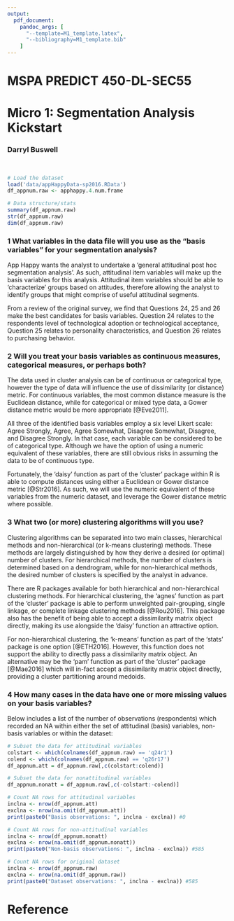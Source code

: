 ```yaml
---
output: 
  pdf_document:
    pandoc_args: [
      "--template=M1_template.latex",
      "--bibliography=M1_template.bib"
    ]
---
```

# MSPA PREDICT 450-DL-SEC55 
# Micro 1: Segmentation Analysis Kickstart
### Darryl Buswell

&nbsp;

```r

# Load the dataset
load('data/appHappyData-sp2016.RData')
df_appnum.raw <- apphappy.4.num.frame

# Data structure/stats
summary(df_appnum.raw)
str(df_appnum.raw)
dim(df_appnum.raw)

```

### 1 What variables in the data file will you use as the "basis variables" for your segmentation analysis?

App Happy wants the analyst to undertake a 'general attitudinal post hoc segmentation analysis'. As such, attitudinal item variables will make up the basis variables for this analysis. Attitudinal item variables should be able to 'characterize' groups based on attitudes, therefore allowing the analyst to identify groups that might comprise of useful attitudinal segments.

From a review of the original survey, we find that Questions 24, 25 and 26 make the best candidates for basis variables. Question 24 relates to the respondents level of technological adoption or technological acceptance, Question 25 relates to personality characteristics, and Question 26 relates to purchasing behavior.

### 2 Will you treat your basis variables as continuous measures, categorical measures, or perhaps both?

The data used in cluster analysis can be of continuous or categorical type, however the type of data will influence the use of dissimilarity (or distance) metric. For continuous variables, the most common distance measure is the Euclidean distance, while for categorical or mixed type data, a Gower distance metric would be more appropriate [@Eve2011]. 

All three of the identified basis variables employ a six level Likert scale: Agree Strongly, Agree, Agree Somewhat, Disagree Somewhat, Disagree, and Disagree Strongly. In that case, each variable can be considered to be of categorical type. Although we have the option of using a numeric equivalent of these variables, there are still obvious risks in assuming the data to be of continuous type.

Fortunately, the 'daisy' function as part of the 'cluster' package within R is able to compute distances using either a Euclidean or Gower distance metric [@Str2016]. As such, we will use the numeric equivalent of these variables from the numeric dataset, and leverage the Gower distance metric where possible.

### 3 What two (or more) clustering algorithms will you use?

Clustering algorithms can be separated into two main classes, hierarchical methods and non-hierarchical (or k-means clustering) methods. These methods are largely distinguished by how they derive a desired (or optimal) number of clusters. For hierarchical methods, the number of clusters is determined based on a dendrogram, while for non-hierarchical methods, the desired number of clusters is specified by the analyst in advance.

There are R packages available for both hierarchical and non-hierarchical clustering methods. For hierarchical clustering, the 'agnes' function as part of the 'cluster' package is able to perform unweighted pair-grouping, single linkage, or complete linkage clustering methods [@Rou2016]. This package also has the benefit of being able to accept a dissimilarity matrix object directly, making its use alongside the 'daisy' function an attractive option.

For non-hierarchical clustering, the 'k-means' function as part of the 'stats' package is one option [@ETH2016]. However, this function does not support the ability to directly pass a dissimilarity matrix object. An alternative may be the 'pam' function as part of the 'cluster' package [@Mae2016] which will in-fact accept a dissimilarity matrix object directly, providing a cluster partitioning around medoids.

### 4 How many cases in the data have one or more missing values on your basis variables?

Below includes a list of the number of observations (respondents) which recorded an NA within either the set of attitudinal (basis) variables, non-basis variables or within the dataset:

```r

# Subset the data for attitudinal variables
colstart <- which(colnames(df_appnum.raw) == 'q24r1')
colend <- which(colnames(df_appnum.raw) == 'q26r17')
df_appnum.att = df_appnum.raw[,c(colstart:colend)]

# Subset the data for nonattitudinal variables
df_appnum.nonatt = df_appnum.raw[,c(-colstart:-colend)]

# Count NA rows for attitudinal variables
inclna <- nrow(df_appnum.att) 
exclna <- nrow(na.omit(df_appnum.att))
print(paste0("Basis observations: ", inclna - exclna)) #0

# Count NA rows for non-attitudinal variables
inclna <- nrow(df_appnum.nonatt) 
exclna <- nrow(na.omit(df_appnum.nonatt))
print(paste0("Non-basis observations: ", inclna - exclna)) #585

# Count NA rows for original dataset
inclna <- nrow(df_appnum.raw) 
exclna <- nrow(na.omit(df_appnum.raw))
print(paste0("Dataset observations: ", inclna - exclna)) #585

```

\newpage

# Reference